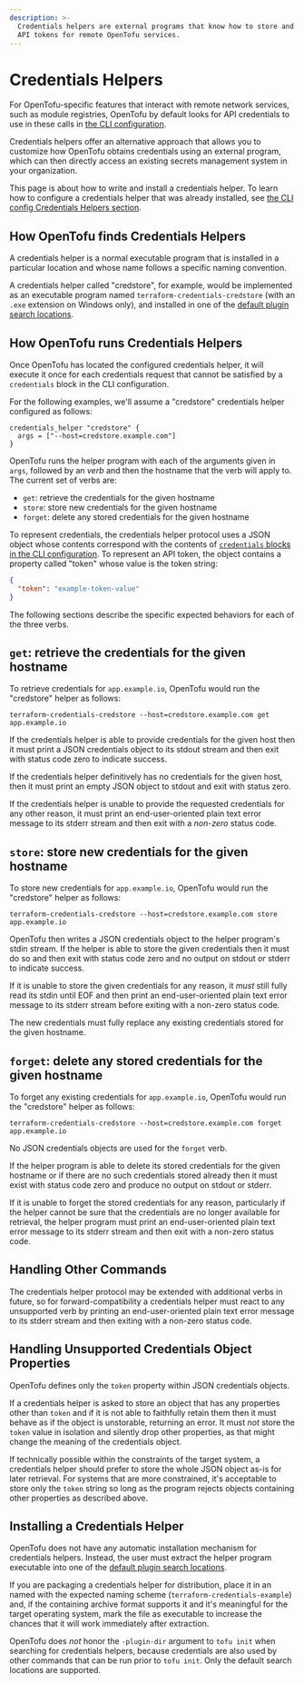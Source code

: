 ```yaml
---
description: >-
  Credentials helpers are external programs that know how to store and retrieve
  API tokens for remote OpenTofu services.
---
```


# Credentials Helpers

For OpenTofu-specific features that interact with remote network services,
such as module registries, OpenTofu by default looks for
API credentials to use in these calls in
[the CLI configuration](../cli/config/config-file.mdx).

Credentials helpers offer an alternative approach that allows you to customize
how OpenTofu obtains credentials using an external program, which can then
directly access an existing secrets management system in your organization.

This page is about how to write and install a credentials helper. To learn
how to configure a credentials helper that was already installed, see
[the CLI config Credentials Helpers section](../cli/config/config-file.mdx#credentials-helpers).

## How OpenTofu finds Credentials Helpers

A credentials helper is a normal executable program that is installed in a
particular location and whose name follows a specific naming convention.

A credentials helper called "credstore", for example, would be implemented as
an executable program named `terraform-credentials-credstore` (with an `.exe`
extension on Windows only), and installed in one of the
[default plugin search locations](../cli/config/config-file.mdx#provider-installation).

## How OpenTofu runs Credentials Helpers

Once OpenTofu has located the configured credentials helper, it will execute
it once for each credentials request that cannot be satisfied by a `credentials`
block in the CLI configuration.

For the following examples, we'll assume a "credstore" credentials helper
configured as follows:

```
credentials_helper "credstore" {
  args = ["--host=credstore.example.com"]
}
```

OpenTofu runs the helper program with each of the arguments given in `args`,
followed by an _verb_ and then the hostname that the verb will apply to.
The current set of verbs are:

* `get`: retrieve the credentials for the given hostname
* `store`: store new credentials for the given hostname
* `forget`: delete any stored credentials for the given hostname

To represent credentials, the credentials helper protocol uses a JSON object
whose contents correspond with the contents of
[`credentials` blocks in the CLI configuration](../cli/config/config-file.mdx#credentials).
To represent an API token, the object contains a property called "token" whose
value is the token string:

```json
{
  "token": "example-token-value"
}
```

The following sections describe the specific expected behaviors for each of the
three verbs.

## `get`: retrieve the credentials for the given hostname

To retrieve credentials for `app.example.io`, OpenTofu would run the
"credstore" helper as follows:

```
terraform-credentials-credstore --host=credstore.example.com get app.example.io
```

If the credentials helper is able to provide credentials for the given host
then it must print a JSON credentials object to its stdout stream and then
exit with status code zero to indicate success.

If the credentials helper definitively has no credentials for the given host,
then it must print an empty JSON object to stdout and exit with status zero.

If the credentials helper is unable to provide the requested credentials for
any other reason, it must print an end-user-oriented plain text error message
to its stderr stream and then exit with a _non-zero_ status code.

## `store`: store new credentials for the given hostname

To store new credentials for `app.example.io`, OpenTofu would run the
"credstore" helper as follows:

```
terraform-credentials-credstore --host=credstore.example.com store app.example.io
```

OpenTofu then writes a JSON credentials object to the helper program's stdin
stream. If the helper is able to store the given credentials then it must do
so and then exit with status code zero and no output on stdout or stderr to
indicate success.

If it is unable to store the given credentials for any reason, it _must_ still
fully read its stdin until EOF and then print an end-user-oriented plain text
error message to its stderr stream before exiting with a non-zero status
code.

The new credentials must fully replace any existing credentials stored for the
given hostname.

## `forget`: delete any stored credentials for the given hostname

To forget any existing credentials for `app.example.io`, OpenTofu would run
the "credstore" helper as follows:

```
terraform-credentials-credstore --host=credstore.example.com forget app.example.io
```

No JSON credentials objects are used for the `forget` verb.

If the helper program is able to delete its stored credentials for the given
hostname or if there are no such credentials stored already then it must
exist with status code zero and produce no output on stdout or stderr.

If it is unable to forget the stored credentials for any reason, particularly
if the helper cannot be sure that the credentials are no longer available for
retrieval, the helper program must print an end-user-oriented plain text error
message to its stderr stream and then exit with a non-zero status code.

## Handling Other Commands

The credentials helper protocol may be extended with additional verbs in future,
so for forward-compatibility a credentials helper must react to any unsupported
verb by printing an end-user-oriented plain text error message to its stderr
stream and then exiting with a non-zero status code.

## Handling Unsupported Credentials Object Properties

OpenTofu defines only the `token` property within JSON credentials
objects.

If a credentials helper is asked to store an object that has any properties
other than `token` and if it is not able to faithfully retain them then it
must behave as if the object is unstorable, returning an error. It must _not_
store the `token` value in isolation and silently drop other properties, as
that might change the meaning of the credentials object.

If technically possible within the constraints of the target system, a
credentials helper should prefer to store the whole JSON object as-is for
later retrieval. For systems that are more constrained, it's acceptable to
store only the `token` string so long as the program rejects objects containing
other properties as described above.

## Installing a Credentials Helper

OpenTofu does not have any automatic installation mechanism for credentials
helpers. Instead, the user must extract the helper program executable into
one of the [default plugin search locations](../cli/config/config-file.mdx#provider-installation).

If you are packaging a credentials helper for distribution, place it in an
named with the expected naming scheme (`terraform-credentials-example`) and,
if the containing archive format supports it and it's meaningful for the
target operating system, mark the file as executable to increase the chances
that it will work immediately after extraction.

OpenTofu does _not_ honor the `-plugin-dir` argument to `tofu init` when
searching for credentials helpers, because credentials are also used by other
commands that can be run prior to `tofu init`. Only the default search
locations are supported.

